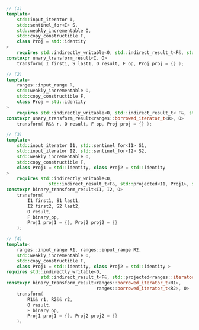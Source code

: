 
```cpp
// (1)
template<
	std::input_iterator I,
	std::sentinel_for<I> S,
	std::weakly_incrementable O,
	std::copy_constructible F,
	class Proj = std::identity
>
	requires std::indirectly_writable<O, std::indirect_result_t<F&, std::projected<I, Proj>>>
constexpr unary_transform_result<I, O>
	transform( I first1, S last1, O result, F op, Proj proj = {} );

// (2)
template<
	ranges::input_range R,
	std::weakly_incrementable O,
	std::copy_constructible F,
	class Proj = std::identity
>
	requires std::indirectly_writable<O, std::indirect_result_t< F&, std::projected<ranges::iterator_t<R>, Proj>>
constexpr unary_transform_result<ranges::borrowed_iterator_t<R>, O>
    transform( R&& r, O result, F op, Proj proj = {} );

// (3)
template<
	std::input_iterator I1, std::sentinel_for<I1> S1,
    std::input_iterator I2, std::sentinel_for<I2> S2,
    std::weakly_incrementable O,
    std::copy_constructible F,
	class Proj1 = std::identity, class Proj2 = std::identity
>
	requires std::indirectly_writable<O,
				std::indirect_result_t<F&, std::projected<I1, Proj1>, std::projected<I2, Proj2>>>
constexpr binary_transform_result<I1, I2, O>
    transform(
		I1 first1, S1 last1,
		I2 first2, S2 last2,
		O result,
		F binary_op,
		Proj1 proj1 = {}, Proj2 proj2 = {}
	);

// (4)
template<
	ranges::input_range R1, ranges::input_range R2,
	std::weakly_incrementable O,
	std::copy_constructible F,
	class Proj1 = std::identity, class Proj2 = std::identity >
requires std::indirectly_writable<O,
             std::indirect_result_t<F&, std::projected<ranges::iterator_t<R1>, Proj1>, std::projected<ranges::iterator_t<R2>, Proj2>>>
constexpr binary_transform_result<ranges::borrowed_iterator_t<R1>,
                                  ranges::borrowed_iterator_t<R2>, O>
    transform(
		R1&& r1, R2&& r2,
		O result,
		F binary_op,
		Proj1 proj1 = {}, Proj2 proj2 = {}
	);
```
